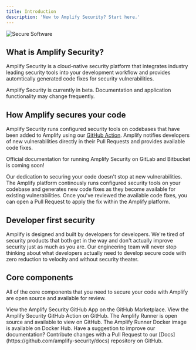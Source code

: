 ```yaml
---
title: Introduction
description: 'New to Amplify Security? Start here.'
---
```


<img
  src="/images/secure-software.png"
  alt="Secure Software"
/>

## What is Amplify Security?

Amplify Security is a cloud-native security platform that integrates industry leading security tools
into your development workflow and provides automtically generated code fixes for security vulnerabilities.

<Note>Amplify Security is currently in beta. Documentation and application functionality may change frequently.</Note>

## How Amplify secures your code

Amplify Security runs configured security tools on codebases that have been added to Amplify using
our [GitHub Action](https://github.com/amplify-security/runner-action). Amplify notifies developers 
of new vulnerabilities directly in their Pull Requests and provides available code fixes.

<Tip>Official documentation for running Amplify Security on GitLab and Bitbucket is coming soon!</Tip>

Our dedication to securing your code doesn't stop at new vulnerabilities. The Amplify
platform continously runs configured security tools on your codebase and generates new code fixes
as they become available for existing vulnerabilities. Once you've reviewed the available code fixes, 
you can open a Pull Request to apply the fix within the Amplify platform.

## Developer first security

Amplify is designed and built by developers for developers. We're tired of security products that both
get in the way and don't actually improve security just as much as you are. Our engineering team will
never stop thinking about what developers actually need to develop secure code with zero reduction to
velocity and without security theater.

## Core components

All of the core components that you need to secure your code with Amplify are open source and 
available for review.

<CardGroup cols={2}>
  <Card
    title="GitHub App"
    icon="code-simple"
    href="https://github.com/apps/amplify-security"
  >
    View the Amplify Security GitHub App on the GitHub Marketplace.
  </Card>
  <Card
    title="GitHub Action"
    icon="circle-play"
    href="https://github.com/amplify-security/runner-action"
  >
    View the Amplify Security GitHub Action on GitHub.
  </Card>
  <Card
    title="Amplify Runner"
    icon="terminal"
    href="https://github.com/amplify-security/runner"
  >
    The Amplify Runner is open source and available to view on GitHub.
  </Card>
  <Card
    title="Docker Image"
    icon="ship"
    href="https://hub.docker.com/r/amplifysecurity/runner"
  >
    The Amplify Runner Docker image is available on Docker Hub.
  </Card>
</CardGroup>

<Info>
  Have a suggestion to improve our documentation? Contribute changes with a Pull Request to our 
  [Docs](https://github.com/amplify-security/docs) repository on GitHub.
</Info>
